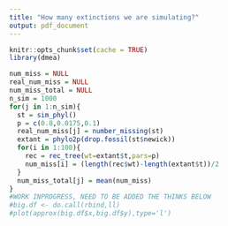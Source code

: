 ```yaml
---
title: "How many extinctions we are simulating?"
output: pdf_document
---
```


```r
knitr::opts_chunk$set(cache = TRUE)
library(dmea)
```

```r
num_miss = NULL
real_num_miss = NULL
num_miss_total = NULL
n_sim = 1000
for(j in 1:n_sim){
  st = sim_phyl()
  p = c(0.8,0.0175,0.1)
  real_num_miss[j] = number_missing(st)
  extant = phylo2p(drop.fossil(st$newick))
  for(i in 1:100){
    rec = rec_tree(wt=extant$t,pars=p)
    num_miss[i] = (length(rec$wt)-length(extant$t))/2
  }
  num_miss_total[j] = mean(num_miss)
}
#WORK INPROGRESS, NEED TO BE ADDED THE THINKS BELOW
#big.df <- do.call(rbind,ll)
#plot(approx(big.df$x,big.df$y),type='l')
```

